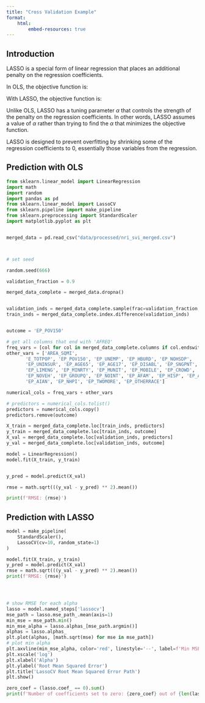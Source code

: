 ```yaml
---
title: "Cross Validation Example"
format:
    html:
        embed-resources: true
---
```



<!--

For this assignment, you work with the data from the [National Risk Index (NRI)](https://hazards.fema.gov/nri/) and the [CDC Social Vulnerability Index (SVI)](https://www.atsdr.cdc.gov/placeandhealth/svi/index.html) that you processed last time.

## Task 1 - Data Preparation

__1. Import the merged dataset that you created in HW_02.
Subset that dataset so that there are no missing observations.
Finall, standardize all numeric colums to have mean 0 and standard deviation 1.__

```
# your code here
```

__2. Split the data into a 90% test set and 10% validation set.__

```
# your code here
```

## Task 2 - OLS Regression

We are not going to see if we can build a model that predicts county-level poverty rates based on other social vulnerability measurements + natural hazards.

__1. Fit an OLS linear regression model to the training data where XXXX is the outcome and YYYY are the predictors.
__

```
# your code here
```

__2. Use the model fit to the training data to generate predictions for both the training and validation data.
Then, calculate the RMSE for both.
Which produces the lower RMSE?
Why do you think this is?__


```
# your code here
```

## Task 3 - LASSO -->

## Introduction

LASSO is a special form of linear regression that places an additional penalty on the regression coefficients.

In OLS, the objective function is:


\def\coef{\beta_1,\dots,\beta_P}
\begin{equation}
f(\coef) = \sum_{i}{\left(y_i - \sum_{j}\beta_j x_{ij}\right)^2}
\end{equation}

With LASSO, the objective function is:

\begin{equation}
f(\coef) = \sum_{i}{\left(y_i - \sum_{j}\beta_j x_{ij}\right)^2} + \alpha\sum_{j}\left|\beta_j\right|
\end{equation}

Unlike OLS, LASSO has a tuning parameter $\alpha$ that controls the strength of the penalty on the regression coefficients.
In other words, LASSO assumes a value of $\alpha$ rather than trying to find the $\alpha$ that minimizes the objective function.

LASSO is designed to prevent overfitting by shrinking some of the regression coefficients to 0, essentially those variables from the regression.


## Prediction with OLS

```python

from sklearn.linear_model import LinearRegression
import math
import random
import pandas as pd
from sklearn.linear_model import LassoCV
from sklearn.pipeline import make_pipeline
from sklearn.preprocessing import StandardScaler
import matplotlib.pyplot as plt


merged_data = pd.read_csv("data/processed/nri_svi_merged.csv")



# set seed

random.seed(666)

validation_fraction = 0.9

merged_data_complete = merged_data.dropna()


validation_inds = merged_data_complete.sample(frac=validation_fraction, random_state=1).index
train_inds = merged_data_complete.index.difference(validation_inds)


outcome = 'EP_POV150'

# get all columns that end with 'AFREQ'
freq_vars = [col for col in merged_data_complete.columns if col.endswith('AFREQ')]
other_vars = ['AREA_SQMI',
       'E_TOTPOP', 'EP_POV150', 'EP_UNEMP', 'EP_HBURD', 'EP_NOHSDP',
       'EP_UNINSUR', 'EP_AGE65', 'EP_AGE17', 'EP_DISABL', 'EP_SNGPNT',
       'EP_LIMENG', 'EP_MINRTY', 'EP_MUNIT', 'EP_MOBILE', 'EP_CROWD',
       'EP_NOVEH', 'EP_GROUPQ', 'EP_NOINT', 'EP_AFAM', 'EP_HISP', 'EP_ASIAN',
       'EP_AIAN', 'EP_NHPI', 'EP_TWOMORE', 'EP_OTHERRACE']

numerical_cols = freq_vars + other_vars

# predictors = numerical_cols.tolist()
predictors = numerical_cols.copy()
predictors.remove(outcome)

X_train = merged_data_complete.loc[train_inds, predictors]
y_train = merged_data_complete.loc[train_inds, outcome]
X_val = merged_data_complete.loc[validation_inds, predictors]
y_val = merged_data_complete.loc[validation_inds, outcome]

model = LinearRegression()
model.fit(X_train, y_train)


y_pred = model.predict(X_val)

rmse = math.sqrt(((y_val - y_pred) ** 2).mean())

print(f'RMSE: {rmse}')

```


## Prediction with LASSO

```python


model = make_pipeline(
    StandardScaler(),
    LassoCV(cv=10, random_state=1)
)

model.fit(X_train, y_train)
y_pred = model.predict(X_val)
rmse = math.sqrt(((y_val - y_pred) ** 2).mean())
print(f'RMSE: {rmse}')




# show RMSE for each alpha
lasso = model.named_steps['lassocv']
mse_path = lasso.mse_path_.mean(axis=1)
min_mse = mse_path.min()
min_mse_alpha = lasso.alphas_[mse_path.argmin()]
alphas = lasso.alphas_
plt.plot(alphas, [math.sqrt(mse) for mse in mse_path])
# plot min alpha
plt.axvline(min_mse_alpha, color='red', linestyle='--', label=f'Min MSE Alpha: {min_mse_alpha:.2e}')
plt.xscale('log')
plt.xlabel('Alpha')
plt.ylabel('Root Mean Squared Error')
plt.title('LassoCV Root Mean Squared Error Path')
plt.show()

zero_coef = (lasso.coef_ == 0).sum()
print(f'Number of coefficients set to zero: {zero_coef} out of {len(lasso.coef_)}')

```